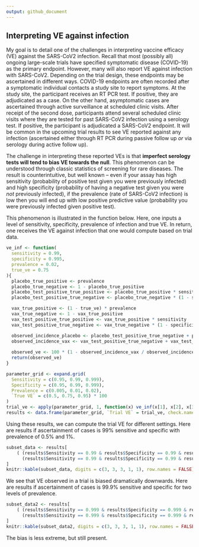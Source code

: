 ```yaml
---
output: github_document
---
```


## Interpreting VE against infection

My goal is to detail one of the challenges in interpreting vaccine efficacy (VE) against the SARS-CoV2 infection. Recall that most (possibly all) ongoing large-scale trials have specified symptomatic disease (COVID-19) as the primary endpoint. However, many will also report VE against infection with SARS-CoV2. Depending on the trial design, these endpoints may be ascertained in different ways. COVID-19 endpoints are often recorded after a symptomatic individual contacts a study site to report symptoms. At the study site, the participant receives an RT PCR test. If positive, they are adjudicated as a case. On the other hand, asymptomatic cases are ascertained through active surveillance at scheduled clinic visits. After receipt of the second dose, participants attend several scheduled clinic visits where they are tested for past SARS-CoV2 infection using a serology test. If positive, the participant is adjudicated a SARS-CoV2 endpoint. It will be common in the upcoming trial results to see VE reported against any infection (ascertained either through RT PCR during passive follow up *or* via serology during active follow up).

The challenge in interpreting these reported VEs is that __imperfect serology tests will tend to bias VE towards the null__. This phenomenon can be understood through classic statistics of screening for rare diseases. The result is counterintuitive, but well known -- even if your assay has high sensitivity (probability of positive test given you were previously infected) and high specificity (probability of having a negative test given you were *not* previously infected), if the prevalence (rate of SARS-CoV2 infection) is low then you will end up with low positive predictive value (probability you were previously infected given positive test). 

This phenomenon is illustrated in the function below. Here, one inputs a level of sensitivity, specificity, prevalence of infection and true VE. In return, one receives the VE against infection that one would compute based on trial data.


```r
ve_inf <- function(
  sensitivity = 0.99,
  specificity = 0.995,
  prevalence = 0.02,
  true_ve = 0.75
){
  placebo_true_positive <- prevalence
  placebo_true_negative <- 1 - placebo_true_positive
  placebo_test_positive_true_positive <- placebo_true_positive * sensitivity
  placebo_test_positive_true_negative <- placebo_true_negative * (1 - specificity)

  vax_true_positive <- (1 - true_ve) * prevalence
  vax_true_negative <- 1 - vax_true_positive
  vax_test_positive_true_positive <- vax_true_positive * sensitivity
  vax_test_positive_true_negative <- vax_true_negative * (1 - specificity)

  observed_incidence_placebo <- placebo_test_positive_true_negative + placebo_test_positive_true_positive
  observed_incidence_vax <- vax_test_positive_true_negative + vax_test_positive_true_positive
  
  observed_ve <- 100 * (1 - observed_incidence_vax / observed_incidence_placebo)
  return(observed_ve)
}
```

```r
parameter_grid <- expand.grid(
  Sensitivity = c(0.95, 0.99, 0.999),
  Specificity = c(0.95, 0.99, 0.999),
  Prevalence = c(0.005, 0.01, 0.02),
  `True VE` = c(0.5, 0.75, 0.95) * 100
)
trial_ve <- apply(parameter_grid, 1, function(x) ve_inf(x[1], x[2], x[3], x[4] / 100) )
results <- data.frame(parameter_grid, `Trial VE` = trial_ve, check.names = FALSE)
```

Using these results, we can compute the trial VE for different settings. Here are results if ascertainment of cases is 99% sensitive and specific with prevalence of 0.5% and 1%.

```r
subset_data <- results[
  	( (results$Sensitivity == 0.99 & results$Specificity == 0.99 & results$Prevalence == 0.005) |
  	  (results$Sensitivity == 0.99 & results$Specificity == 0.99 & results$Prevalence == 0.01) ),
]
knitr::kable(subset_data, digits = c(3, 3, 3, 1, 1), row.names = FALSE)
```

We see that VE observed in a trial is biased dramatically downwards. Here are results if ascertainment of cases is 99.9% sensitive and specific for two levels of prevalence.

```r
subset_data2 <- results[
  	( (results$Sensitivity == 0.999 & results$Specificity == 0.999 & results$Prevalence == 0.005) |
  	  (results$Sensitivity == 0.999 & results$Specificity == 0.999 & results$Prevalence == 0.01) ),
]
knitr::kable(subset_data2, digits = c(3, 3, 3, 1, 1), row.names = FALSE)
```

The bias is less extreme, but still present.